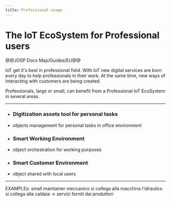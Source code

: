 ```yaml
---
title: Professional usage
---
```

# The IoT EcoSystem for Professional users

@@JOSP Docs Map/Guides/EU@@

IoT get it's best in professional field.
With IoT new digital services are born every day to help professionals in their work.
At the same time, new ways of interacting with customers are being created.

Professionals, large or small, can benefit from a Professional IoT EcoSystem in several areas.

---

* ### Digitization assets tool for personal tasks

- objects management for personal tasks in office environment

* ### Smart Working Environment

- object orchestration for working purposes

* ### Smart Customer Environment

- object shared with local users

---

EXAMPLEs:
small maintainer
meccanico si collega alla macchina
l'idraulico si collega alla caldaia
-> servizi forniti dai produttori
